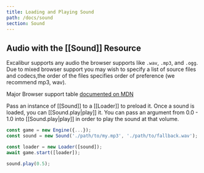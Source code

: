 ```yaml
---
title: Loading and Playing Sound
path: /docs/sound
section: Sound
---
```


## Audio with the [[Sound]] Resource

Excalibur supports any audio the browser supports like `.wav`, `.mp3`, and `.ogg`. Due to mixed browser support you may wish to specify a list of
source files and codecs,the order of the files specifies order of preference (we recommend mp3, wav).

Major Browser support table [documented on MDN](https://developer.mozilla.org/en-US/docs/Web/Guide/Audio_and_video_delivery/Cross-browser_audio_basics#audio_codec_support)

Pass an instance of [[Sound]] to a [[Loader]] to preload it. Once a sound
is loaded, you can [[Sound.play|play]] it. You can pass an argument from 0.0 - 1.0
into [[Sound.play|play]] in order to play the sound at that volume.

```typescript
const game = new Engine({...});
const sound = new Sound('./path/to/my.mp3', './path/to/fallback.wav');

const loader = new Loader([sound]);
await game.start([loader]);

sound.play(0.5);
```
